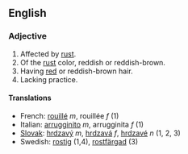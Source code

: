 ==English==
===Adjective===
# Affected by [[rust]].
# Of the [[rust]] color, reddish or reddish-brown.
# Having [[red]] or reddish-brown hair.
# Lacking practice.

====Translations====
*French: [[rouillé]] ''m'', rouillée ''f'' (1)
*Italian: [[arrugginito]] ''m'', arrugginita ''f'' (1)
*[[Slovak]]: [[hrdzavý]] ''m'', [[hrdzavá]] ''f'', [[hrdzavé]] ''n'' (1, 2, 3)
*Swedish: [[rostig]] (1,4), [[rostfärgad]] (3)